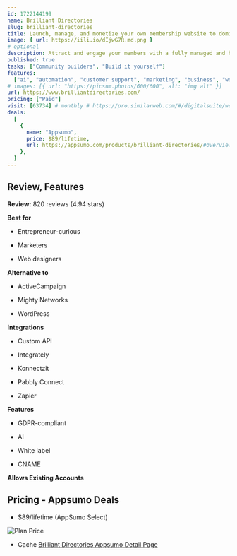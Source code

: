 ```yaml
---
id: 1722144199
name: Brilliant Directories
slug: brilliant-directories
title: Launch, manage, and monetize your own membership website to dominate your market
image: { url: https://iili.io/dIjwG7R.md.png }
# optional
description: Attract and engage your members with a fully managed and hosted solution that looks great on every deviceMaximize revenue with powerful options to sell subscriptions, leads, digital products, event tickets, and more
published: true
tasks: ["Community builders", "Build it yourself"]
features:
  ["ai", "automation", "customer support", "marketing", "business", "workflow"]
# images: [{ url: "https://picsum.photos/600/600", alt: "img alt" }]
url: https://www.brilliantdirectories.com/
pricing: ["Paid"]
visit: [63734] # monthly # https://pro.similarweb.com/#/digitalsuite/websiteanalysis/home
deals:
  [
    {
      name: "Appsumo",
      price: $89/lifetime,
      url: https://appsumo.com/products/brilliant-directories/#overview,
    },
  ]
---
```


## Review, Features

**Review:** 820 reviews (4.94 stars)

**Best for**

- Entrepreneur-curious

- Marketers

- Web designers

**Alternative to**

- ActiveCampaign

- Mighty Networks

- WordPress

**Integrations**

- Custom API

- Integrately

- Konnectzit

- Pabbly Connect

- Zapier

**Features**

- GDPR-compliant

- AI

- White label

- CNAME

**Allows Existing Accounts**

## Pricing - Appsumo Deals

- $89/lifetime (AppSumo Select)

<Img src="https://iili.io/dIw1hnj.png" alt="Plan Price" />

- Cache [Brilliant Directories Appsumo Detail Page](https://iili.io/dIw1gta.png)
